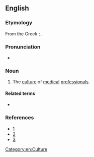 ==English==

===Etymology===
From the Greek {{term|ἰατρός||physician|tr=iatros|lang=grc}}; {{prefix|iatro|culture}}.

===Pronunciation===
* {{hyphenation|ia|tro|cul|ture}}
{{rfap|lang=en}}

===Noun===
{{en-noun|-}}

# The [[culture]] of [[medical]] [[professional]]s.  

====Related terms====
* {{l/en|iatrocultural}}

===References===
* [http://www.academicmedicine.org/pt/re/acmed/abstract.00001888-200404000-00012.htm;jsessionid=HLyKyqRXtGnN61kwTv897LLKv7jhbgQQhvJDxgQGn2bjh1yv7RJ7!391776677!181195629!8091!-1]
* [http://www.pubmedcentral.nih.gov/articlerender.fcgi?artid=1831570]
* [http://www.kcumb.edu/kcolleges/bio/KCUMB_COB_2005_2006_Catalog071205_1.pdf]

[[Category:en:Culture]]